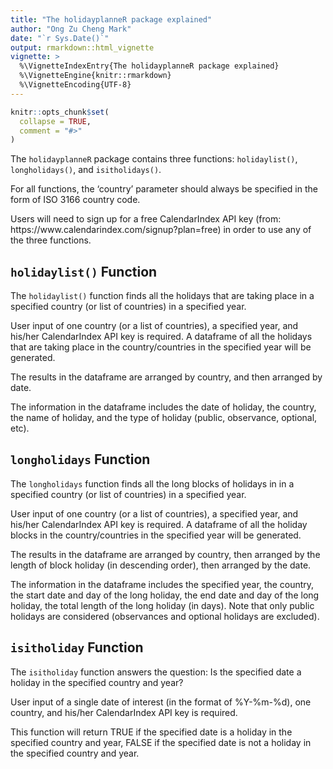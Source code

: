 ```yaml
---
title: "The holidayplanneR package explained"
author: "Ong Zu Cheng Mark"
date: "`r Sys.Date()`"
output: rmarkdown::html_vignette
vignette: >
  %\VignetteIndexEntry{The holidayplanneR package explained}
  %\VignetteEngine{knitr::rmarkdown}
  %\VignetteEncoding{UTF-8}
---
```


```r
knitr::opts_chunk$set(
  collapse = TRUE,
  comment = "#>"
)
```

The `holidayplanneR` package contains three functions: `holidaylist()`, `longholidays()`, and `isitholidays()`.

For all functions, the 'country' parameter should always be specified in the form of ISO 3166 country code. 

Users will need to sign up for a free CalendarIndex API key (from: https://www.calendarindex.com/signup?plan=free) in order to use any of the three functions. 

## `holidaylist()` Function

The `holidaylist()` function finds all the holidays that are taking place in a specified country (or list of countries) in a specified year.

User input of one country (or a list of countries), a specified year, and his/her CalendarIndex API key is required. A dataframe of all the holidays that are taking place in the country/countries in the specified year will be generated. 

The results in the dataframe are arranged by country, and then arranged by date. 

The information in the dataframe includes the date of holiday, the country, the name of holiday, and the type of holiday (public, observance, optional, etc).


## `longholidays` Function

The `longholidays` function finds all the long blocks of holidays in in a specified country (or list of countries) in a specified year.

User input of one country (or a list of countries), a specified year, and his/her CalendarIndex API key is required. A dataframe of all the holiday blocks in the country/countries in the specified year will be generated.

The results in the dataframe are arranged by country, then arranged by the length of block holiday (in descending order), then arranged by the date. 

The information in the dataframe includes the specified year, the country, the start date and day of the long holiday, the end date and day of the long holiday, the total length of the long holiday (in days). Note that only public holidays are considered (observances and optional holidays are excluded).


## `isitholiday` Function

The `isitholiday` function answers the question: Is the specified date a holiday in the specified country and year?

User input of a single date of interest (in the format of %Y-%m-%d), one country, and his/her CalendarIndex API key is required.

This function will return TRUE if the specified date is a holiday in the specified country and year, FALSE if the specified date is not a holiday in the specified country and year.

